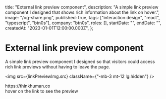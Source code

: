 
  title: "External link preview component",
  description:
    "A simple link preview component I designed that shows rich information about the link on hover.",
  image: "/og-share.png",
  published: true,
  tags: ["interaction design", "react", "typescript", "btn0s"],
  company: "btn0s",
  roles: [],
  startDate: "",
  endDate: "",
  createdAt: "2023-01-01T12:00:00.000Z",
};

# External link preview component

A simple link preview component I designed so that visitors could access rich link previews without having to leave the page.

<img src={linkPreviewImg.src} className={"-mb-3 mt-12 lg:hidden"} />

<div className={"hidden lg:block"}>
  <Experiment>
    <ExperimentContainer>
      <div className="text-white">
        <ExternalLinkWithPreview href="https://thinkhuman.co/" align={"center"}>
          https://thinkhuman.co
        </ExternalLinkWithPreview>
      </div>
      <div className={"opacity-50"}>hover on the link to see the preview</div>
    </ExperimentContainer>
  </Experiment>
</div>
